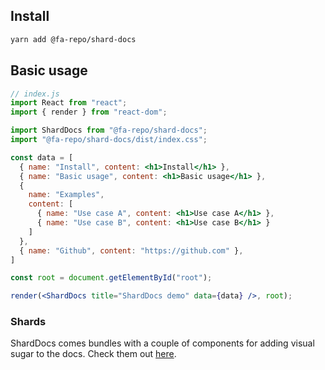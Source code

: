 ## Install

```bash
yarn add @fa-repo/shard-docs
```

## Basic usage

```jsx
// index.js
import React from "react";
import { render } from "react-dom";

import ShardDocs from "@fa-repo/shard-docs";
import "@fa-repo/shard-docs/dist/index.css";

const data = [
  { name: "Install", content: <h1>Install</h1> },
  { name: "Basic usage", content: <h1>Basic usage</h1> },
  {
    name: "Examples",
    content: [
      { name: "Use case A", content: <h1>Use case A</h1> },
      { name: "Use case B", content: <h1>Use case B</h1> }
    ]
  },
  { name: "Github", content: "https://github.com" },
]

const root = document.getElementById("root");

render(<ShardDocs title="ShardDocs demo" data={data} />, root);
```

### Shards

ShardDocs comes bundles with a couple of components for adding visual sugar to the docs. Check them out [here](#/shards).